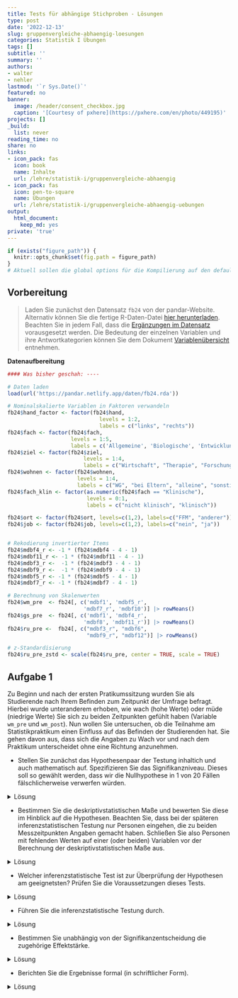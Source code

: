 ```yaml
---
title: Tests für abhängige Stichproben - Lösungen
type: post
date: '2022-12-13'
slug: gruppenvergleiche-abhaengig-loesungen
categories: Statistik I Übungen
tags: []
subtitle: ''
summary: ''
authors:
- walter
- nehler
lastmod: '`r Sys.Date()`'
featured: no
banner:
  image: /header/consent_checkbox.jpg
  caption: '[Courtesy of pxhere](https://pxhere.com/en/photo/449195)'
projects: []
_build:
  list: never
reading_time: no
share: no
links:
- icon_pack: fas
  icon: book
  name: Inhalte
  url: /lehre/statistik-i/gruppenvergleiche-abhaengig
- icon_pack: fas
  icon: pen-to-square
  name: Übungen
  url: /lehre/statistik-i/gruppenvergleiche-abhaengig-uebungen
output:
  html_document:
    keep_md: yes
private: 'true'
---
```


```r
if (exists("figure_path")) {
  knitr::opts_chunk$set(fig.path = figure_path)
}
# Aktuell sollen die global options für die Kompilierung auf den default Einstellungen gelassen werden
```

## Vorbereitung

> Laden Sie zunächst den Datensatz `fb24` von der pandar-Website. Alternativ können Sie die fertige R-Daten-Datei [<i class="fas fa-download"></i> hier herunterladen](/daten/fb24.rda). Beachten Sie in jedem Fall, dass die [Ergänzungen im Datensatz](/lehre/statistik-i/gruppenvergleiche-abhaengig/#prep) vorausgesetzt werden. Die Bedeutung der einzelnen Variablen und ihre Antwortkategorien können Sie dem Dokument [Variablenübersicht](/lehre/statistik-i/variablen.pdf) entnehmen.

**Datenaufbereitung**

```r
#### Was bisher geschah: ----

# Daten laden
load(url('https://pandar.netlify.app/daten/fb24.rda'))

# Nominalskalierte Variablen in Faktoren verwandeln
fb24$hand_factor <- factor(fb24$hand,
                             levels = 1:2,
                             labels = c("links", "rechts"))
fb24$fach <- factor(fb24$fach,
                    levels = 1:5,
                    labels = c('Allgemeine', 'Biologische', 'Entwicklung', 'Klinische', 'Diag./Meth.'))
fb24$ziel <- factor(fb24$ziel,
                        levels = 1:4,
                        labels = c("Wirtschaft", "Therapie", "Forschung", "Andere"))
fb24$wohnen <- factor(fb24$wohnen, 
                      levels = 1:4, 
                      labels = c("WG", "bei Eltern", "alleine", "sonstiges"))
fb24$fach_klin <- factor(as.numeric(fb24$fach == "Klinische"),
                         levels = 0:1,
                         labels = c("nicht klinisch", "klinisch"))

fb24$ort <- factor(fb24$ort, levels=c(1,2), labels=c("FFM", "anderer"))
fb24$job <- factor(fb24$job, levels=c(1,2), labels=c("nein", "ja"))


# Rekodierung invertierter Items
fb24$mdbf4_r <- -1 * (fb24$mdbf4 - 4 - 1)
fb24$mdbf11_r <- -1 * (fb24$mdbf11 - 4 - 1)
fb24$mdbf3_r <-  -1 * (fb24$mdbf3 - 4 - 1)
fb24$mdbf9_r <-  -1 * (fb24$mdbf9 - 4 - 1)
fb24$mdbf5_r <- -1 * (fb24$mdbf5 - 4 - 1)
fb24$mdbf7_r <- -1 * (fb24$mdbf7 - 4 - 1)

# Berechnung von Skalenwerten
fb24$wm_pre  <- fb24[, c('mdbf1', 'mdbf5_r', 
                        'mdbf7_r', 'mdbf10')] |> rowMeans()
fb24$gs_pre  <- fb24[, c('mdbf1', 'mdbf4_r', 
                        'mdbf8', 'mdbf11_r')] |> rowMeans()
fb24$ru_pre <-  fb24[, c("mdbf3_r", "mdbf6", 
                         "mdbf9_r", "mdbf12")] |> rowMeans()

# z-Standardisierung
fb24$ru_pre_zstd <- scale(fb24$ru_pre, center = TRUE, scale = TRUE)

```


## Aufgabe 1
Zu Beginn und nach der ersten Pratikumssitzung wurden Sie als Studierende nach Ihrem Befinden zum Zeitpunkt der Umfrage befragt. Hierbei wurde unteranderem erhoben, wie wach (hohe Werte) oder müde (niedrige Werte) Sie sich zu beiden Zeitpunkten gefühlt haben (Variable `wm_pre` und `wm_post`). Nun wollen Sie untersuchen, ob die Teilnahme am Statistikpraktikum einen Einfluss auf das Befinden der Studierenden hat. Sie gehen davon aus, dass sich die Angaben zu Wach vor und nach dem Praktikum unterscheidet ohne eine Richtung anzunehmen.



* Stellen Sie zunächst das Hypothesenpaar der Testung inhaltich und auch mathematisch auf. Spezifizieren Sie das Signifikanzniveau. Dieses soll so gewählt werden, dass wir die Nullhypothese in 1 von 20 Fällen fälschlicherweise verwerfen würden.

<details><summary>Lösung</summary>

**Hypothesen**

* Art des Effekts: Unterschiedshypothese  
* Richtung des Effekts: ungerichtete Hypothese
* Größe des Effekts: Unspezifisch  


Hypothesenpaar (inhaltlich):  
H0: Die Teilnahme am Statistikpraktikum wirkt sich nicht auf das Wachempfinden der Studierenden aus.
H1: Die Teilnahme am Statistikpraktikum wirkt sich auf das Wachempfinden der Studierenden aus.

Hypothesenpaar (statistisch):  

* $H_0$: $\eta_\text{nachher} = \eta_\text{vorher}$  bzw. $\mu_{d} = 0$
* $H_1$: $\eta_\text{nachher} \neq  \eta_\text{vorher}$  bzw. $\mu_{d} \neq 0$

**Spezifikation des Signifikanzniveaus**

$\alpha = .05$

</details>

* Bestimmen Sie die deskriptivstatistischen Maße und bewerten Sie diese im Hinblick auf die Hypothesen. Beachten Sie, dass bei der späteren inferenzstatistischen Testung nur Personen eingehen, die zu beiden Messzeitpunkten Angaben gemacht haben. Schließen Sie also Personen mit fehlenden Werten auf einer (oder beiden) Variablen vor der Berechnung der deskriptivstatistischen Maße aus.

<details><summary>Lösung</summary>

**Bevor es weiter geht:**

Ein Blick in den `fb24`-Datensatz verrät, dass auf dem Skalenwert `wm_post`, der Messung des Wachempfindens zum zweiten Zeitpunkt, Werte fehlen. Diese fehlenden Werte werden als *NA* abgebildet.

Um verfälschte deskriptiv- und inferenzstatistische Ergebnisse zu vermeiden, werden alle Personen aus der weiteren Berechung ausgeschlossen, die einen fehlenden Wert auf `wm_post` (oder `wm_pre`) aufweisen. Damit wir den Datensatz `fb24` aber nicht generell verändern, legen wir estmal einen neuen Datesatz an, der nur die beiden interessierenden Variablen enthält.

```r

wach <- fb24[, c("wm_pre", "wm_post")] #Erstellung eines neuen Datensatzes, welcher nur die für uns wichtigen Variablen enthält

wach <- na.omit(wach) #Entfernt alle Beobachtungen, die auf einer der beiden Variable einen fehlenden Wert haben

str(wach) #Ablesen der finalen Stichprobengröße
```

Nach dem Entfernen der fehlenden Werte haben wir eine Stichprobengröße von $n = 147$.

**Deskriptivstatistische Überprüfung der Hypothesen: grafisch**

Histogramme (weil die Skalenwerte Intervallskalenqualität haben):
Je ein Histogramm pro Gruppe, untereinander dargestellt, vertikale Linie für den jeweiligen Mittelwert.

```r
par(mfrow=c(2,1), mar=c(3,2,2,0)) # Zusammenfügen der zwei Histogramme in eine Plot-Datei und ändern der Ränder (margins) des Plot-Fensters

hist(wach[, "wm_pre"], xlim=c(0,5), ylim=c(1,50), main="Wachempfinden vor der Sitzung", xlab="", ylab="", las=1)
abline(v=mean(wach[, "wm_pre"]), lty=2, lwd=2)

hist(wach[, "wm_post"], xlim=c(0,5), ylim=c(1,50), main="Wachempfinden nach der Sitzung", xlab="", ylab="", las=1)
abline(v=mean(wach[, "wm_post"]), lty=2, lwd=2)

par(mfrow=c(1,1)) #Zurücksetzen auf default
```


**Deskriptivstatistische Beantwortung der Fragestellung: statistisch**

```r
summary(wach[, "wm_pre"])
summary(wach[, "wm_post"])
# aus dem Paket psych, das wir bereits installiert haben
library(psych)
describe(wach[, "wm_pre"])
describe(wach[, "wm_post"])
```
```r
vorher <- describe(wach[, "wm_pre"])
nachher <- describe(wach[, "wm_post"])
```
Der Mittelwert vorher ($M$ = `r round(vorher$mean, 2)`, $SD$ = `r round(vorher$sd, 2)`) ist deskriptiv höher als Mittelwert nachher ($M$ = `r round(nachher$mean, 2)`, $SD$ = `r round(nachher$sd, 2)`).

Die deskriptivstatistischen Maße unterscheiden sich. 

</details>

* Welcher inferenzstatistische Test ist zur Überprüfung der Hypothesen am geeignetsten? Prüfen Sie die Voraussetzungen dieses Tests.

<details><summary>Lösung</summary>

**Voraussetzungen für t-Test für abhängige Stichproben**

1. Die abhängige Variable ist intervallskaliert $\rightarrow$ ok

2. Die Messwerte innerhalb der Paare dürfen sich gegenseitig beeinflussen/voneinander abhängig sein; keine Abhängigkeiten zwischen den Messwertpaaren $\rightarrow$ ok

3. Die Stichprobenkennwerteverteilung der mittleren Mittelwertsdifferenz muss in der Population normalverteilt sein (ist gegeben, wenn die Verteilung der Mittelwertsdifferenzen in der Stichprobe normalverteilt ist) $\rightarrow$ ab $n > 30$ ist Normalverteilung der Stichprobenkennwerteverteilung durch zetralen Grenzwertsatz gegeben, ansonsten grafische Prüfung oder Hintergrundwissen $\rightarrow$ mit $n = 147$ erfüllt; Überprüfung der Normalverteilung von _d_ wird hier aus Übungszwecken trotzdem mit aufgeführt.

**Grafische Voraussetzungsprüfung: Normalverteilung von _d_**
```r
par(mar=c(3,3,3,0)) #ändern der Ränder (margins) des Plot-Fensters
difference <- wach[, "wm_pre"]-wach[, "wm_post"]
hist(difference, xlim=c(-4,4), main="Verteilung der Differenzen", xlab="Differenzen", ylab="", las=1,freq=F)
curve(dnorm(x, mean=mean(difference), sd=sd(difference)), col="blue", lwd=2, add=T)
par(mfrow=c(1,1)) #Zurücksetzen auf default
qqnorm(difference,las=1)
qqline(difference, col="blue")
```

$\Rightarrow$ Differenzen weisen leichte Abweichungen zur Normalverteilung auf. Symmetrie trotzdem gegeben und auf Grund des zentralen Grenzwertsatzes und der Stichprobengröße $\Rightarrow$ Durchführung des t-Tests für abhängige Stichproben
</details>

* Führen Sie die inferenzstatistische Testung durch.

<details><summary>Lösung</summary>

**Durchführung des _t_-Tests für abhängige Stichproben in R**

```r
t.test(x = wach[, "wm_pre"], y  = wach[, "wm_post"], # die Werte vorher und nachher
       paired = T,                                   # Stichproben sind abhängig
       alternative = "two.sided",                    # unggerichtete Hypothese -> zweiseitig Testung
       conf.level = .95)                             # alpha = .05
```

```r
# Alternative Schreibweise
t.test(x = wach$wm_pre, y = wach$wm_post, 
       paired = T,
       alternative = "two.sided",
       conf.level = .95)
```

```r
ttest <- t.test(x = wach[, "wm_pre"], y  = wach[, "wm_post"], paired = T, alternative = "two.sided", conf.level = .95)
```

* Zur Erinnerung: $df$ bei $t$-test mit abhängigen Stichproben: $n - 1$ (wobei $n$ die Anzahl der Paare darstellt)
* _t_(`r ttest$parameter`) = `r round(ttest$statistic, 3)`, $p =$ `r round(ttest$p.value, 5)` $\rightarrow$ ist signifikant, H0 wird verworfen.

</details>

* Bestimmen Sie unabhängig von der Signifikanzentscheidung die zugehörige Effektstärke.

<details><summary>Lösung</summary>

**Schätzung des standardisierten Populationseffekts**

```r
mean_d <- mean(difference) # Mittelwert der Differenzen
sd.d.est <- sd(difference) # geschätzte Populationsstandardabweichung der Differenzen
d <- mean_d/sd.d.est
d
```

$\Rightarrow$ Der standardisierte Populationseffekt beträgt _d2''_ = `r round(d, 2)` und ist laut Konventionen nach Cohen (1988) ein mittlerer Effekt. 

Zur Berechnung der Differenzvariable wurden von den Prä-Messungen die Post-Messungen abgezogen. Ein positives Vorzeichen des standardisierten Populationseffektes deutet also, wie auch unsere deskriptivstatistischen Ergebnisse, darauf hin, dass die Teilnahme am Statistikpraktikum einen negativen Effekt auf das Wachempfinden haben könnte. Dies könnte man in einer weiteren Studie inferenzstatistisch überprüfen.

</details>

* Berichten Sie die Ergebnisse formal (in schriftlicher Form).

<details><summary>Lösung</summary>

**Formales Berichten des Ergebnisses**

Es wurde in einer Wiederholungsmessung untersucht, ob sich die Teilnahme am Statistikpraktikum  auf das Wachempfinden auswirkt. Zunächst findet sich deskriptiv folgender Unterschied: Vor der Praktikumssitzung liegt der durchschnittliche Zufriedenheitswert bei `r round(vorher$mean, 2)` (_SD_ = `r round(vorher$sd, 2)`), während er nach der Praktikumssitzung bei `r round(nachher$mean, 2)` (_SD_ = `r round(nachher$sd, 2)`) liegt. 

Zur Beantwortung der Fragestellung wurde ein ungerichteter $t$-Test für abhängige Stichproben durchgeführt. Der Gruppenunterschied ist signifikant ($t$(`r ttest$parameter`) = `r round(ttest$statistic, 3)`, $p =$ `r round(ttest$p.value,3)`), somit wird die Nullhypothese verworfen und wir gehen davon aus, dass sich die Teilnahme am Statistikpraktikum die Wachheit verändert.

Der standardisierte Populationseffekt von _d''_ = `r round(d, 2)` ist laut Konventionen nach Cohen (1988) klein.

</details>
